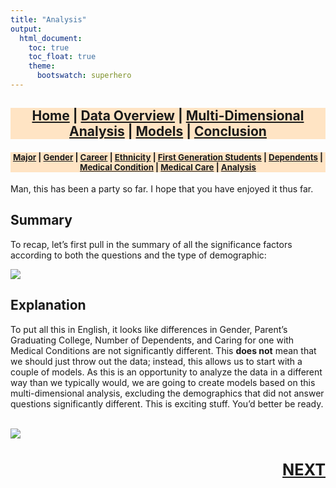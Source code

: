 ```yaml
---
title: "Analysis"
output:
  html_document:
    toc: true
    toc_float: true
    theme:
      bootswatch: superhero
---
```

<h3 style="background-color:bisque;text-align:center;font-size:150%;">[Home](https://pbischoff3.github.io/Projects/BIOL_3100) | [Data Overview](https://pbischoff3.github.io/Projects/BIOL_3100/data_overview/) | [Multi-Dimensional Analysis](https://pbischoff3.github.io/Projects/BIOL_3100/multi_dimensional_analysis/) | [Models](https://pbischoff3.github.io/Projects/BIOL_3100/models/) | [Conclusion](https://pbischoff3.github.io/Projects/BIOL_3100/Conclusion/)</h3>

<h4 style="background-color:bisque;text-align:center;font-size:95%;">[Major](https://pbischoff3.github.io/Projects/BIOL_3100/multi_dimensional_analysis/Major/) | [Gender](https://pbischoff3.github.io/Projects/BIOL_3100/multi_dimensional_analysis/Gender/) | [Career](https://pbischoff3.github.io/Projects/BIOL_3100/multi_dimensional_analysis/career/) | [Ethnicity](https://pbischoff3.github.io/Projects/BIOL_3100/multi_dimensional_analysis/Ethnicity/) | [First Generation Students](https://pbischoff3.github.io/Projects/BIOL_3100/multi_dimensional_analysis/fgs/) | [Dependents](https://pbischoff3.github.io/Projects/BIOL_3100/multi_dimensional_analysis/dependents/)      | [Medical Condition](https://pbischoff3.github.io/Projects/BIOL_3100/multi_dimensional_analysis/medical_condition/) | [Medical Care](https://pbischoff3.github.io/Projects/BIOL_3100/multi_dimensional_analysis/medical_care/) | [Analysis](https://pbischoff3.github.io/Projects/BIOL_3100/multi_dimensional_analysis/analysis/)</h4>

Man, this has been a party so far. I hope that you have enjoyed it thus far. <br>

## Summary

To recap, let's first pull in the summary of all the significance factors according to both the questions and the type of demographic: <br>

![](../../R/Images/med_condition_dependent/table.png)
<br> 

## Explanation

To put all this in English, it looks like differences in Gender, Parent's Graduating College, Number of Dependents, and Caring for one with Medical Conditions are not significantly different. This **does not** mean that we should just throw out the data; instead, this allows us to start with a couple of models. As this is an opportunity to analyze the data in a different way than we typically would, we are going to create models based on this multi-dimensional analysis, excluding the demographics that did not answer questions significantly different. This is exciting stuff. You'd better be ready. 

<br>
![](../../R/Images/excited.gif)
<h3 style="text-align:right;font-size:180%;">[**NEXT**](https://pbischoff3.github.io/models/)